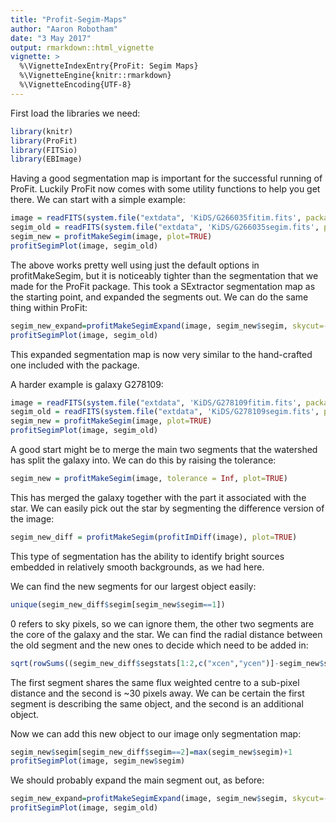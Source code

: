 ```yaml
---
title: "Profit-Segim-Maps"
author: "Aaron Robotham"
date: "3 May 2017"
output: rmarkdown::html_vignette
vignette: >
  %\VignetteIndexEntry{ProFit: Segim Maps}
  %\VignetteEngine{knitr::rmarkdown}
  %\VignetteEncoding{UTF-8}
---
```


First load the libraries we need:

```r
library(knitr)
library(ProFit)
library(FITSio)
library(EBImage)
```

Having a good segmentation map is important for the successful running of ProFit. Luckily ProFit now comes with some utility functions to help you get there. We can start with a simple example:

```r
image = readFITS(system.file("extdata", 'KiDS/G266035fitim.fits', package="ProFit"))$imDat
segim_old = readFITS(system.file("extdata", 'KiDS/G266035segim.fits', package="ProFit"))$imDat
segim_new = profitMakeSegim(image, plot=TRUE)
profitSegimPlot(image, segim_old)
```

The above works pretty well using just the default options in profitMakeSegim, but it is noticeably tighter than the segmentation that we made for the ProFit package. This took a SExtractor segmentation map as the starting point, and expanded the segments out. We can do the same thing within ProFit:

```r
segim_new_expand=profitMakeSegimExpand(image, segim_new$segim, skycut=-1, expandsigma=5, dim=c(31,31), expand=1, plot=TRUE)
profitSegimPlot(image, segim_old)
```

This expanded segmentation map is now very similar to the hand-crafted one included with the package.

A harder example is galaxy G278109:

```r
image = readFITS(system.file("extdata", 'KiDS/G278109fitim.fits', package="ProFit"))$imDat
segim_old = readFITS(system.file("extdata", 'KiDS/G278109segim.fits', package="ProFit"))$imDat
segim_new = profitMakeSegim(image, plot=TRUE)
profitSegimPlot(image, segim_old)
```

A good start might be to merge the main two segments that the watershed has split the galaxy into. We can do this by raising the tolerance:

```r
segim_new = profitMakeSegim(image, tolerance = Inf, plot=TRUE)
```

This has merged the galaxy together with the part it associated with the star. We can easily pick out the star by segmenting the difference version of the image:

```r
segim_new_diff = profitMakeSegim(profitImDiff(image), plot=TRUE)
```

This type of segmentation has the ability to identify bright sources embedded in relatively smooth backgrounds, as we had here.

We can find the new segments for our largest object easily:

```r
unique(segim_new_diff$segim[segim_new$segim==1])
```

0 refers to sky pixels, so we can ignore them, the other two segments are the core of the galaxy and the star. We can find the radial distance between the old segment and the new ones to decide which need to be added in:

```r
sqrt(rowSums((segim_new_diff$segstats[1:2,c("xcen","ycen")]-segim_new$segstats[c(1,1),c("xcen","ycen")])^2))
```

The first segment shares the same flux weighted centre to a sub-pixel distance and the second is ~30 pixels away. We can be certain the first segment is describing the same object, and the second is an additional object.

Now we can add this new object to our image only segmentation map:

```r
segim_new$segim[segim_new_diff$segim==2]=max(segim_new$segim)+1
profitSegimPlot(image, segim_new$segim)
```

We should probably expand the main segment out, as before:

```r
segim_new_expand=profitMakeSegimExpand(image, segim_new$segim, skycut=-1, expandsigma=5, dim=c(31,31), expand=1, plot=TRUE)
profitSegimPlot(image, segim_old)
```